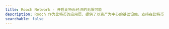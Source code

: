 ```yaml
---
title: Rooch Network - 开启比特币经济的无限可能
description: Rooch 作为比特币的应用层，提供了以资产为中心的基础设施，支持在比特币上通过链下智能合约进行新资产的初始发行、交易和应用场景
searchable: false
---
```



<TitleHero
  title="开启"
  slogan="比特币经济的无限可能"
  description="Rooch 作为比特币的应用层，提供了以资产为中心的基础设施，支持在比特币上通过链下智能合约进行新资产的初始发行、交易和应用场景"
  button="加入我们"
  buttonHref="/learn/introduction"
/>
